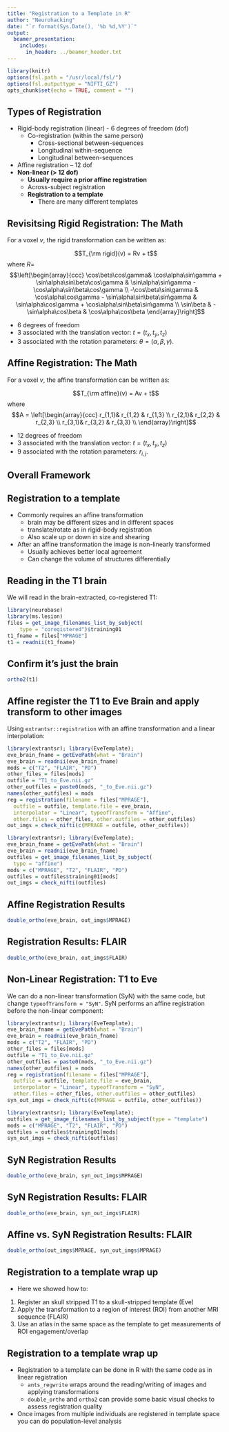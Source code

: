 ```yaml
---
title: "Registration to a Template in R"
author: "Neurohacking"
date: "`r format(Sys.Date(), '%b %d,%Y')`"
output:
  beamer_presentation:
    includes:
      in_header: ../beamer_header.txt
---
```



```r
library(knitr)
options(fsl.path = "/usr/local/fsl/")
options(fsl.outputtype = "NIFTI_GZ")
opts_chunk$set(echo = TRUE, comment = "")
```


## Types of Registration
- Rigid-body registration (linear) - 6 degrees of freedom (dof)
    - Co-registration (within the same person)
        - Cross-sectional between-sequences
        - Longitudinal within-sequence
        - Longitudinal between-sequences
- Affine registration – 12 dof
- **Non-linear (> 12 dof)**
    - **Usually require a prior affine registration**
    - Across-subject registration
    - **Registration to a template**
        - There are many different templates
    
## Revisitsing Rigid Registration: The Math
For a voxel $v$, the rigid transformation can be written as:

$$T_{\rm rigid}(v) = Rv + t$$
where $R =$
\small
$$\left[\begin{array}{ccc} \cos\beta\cos\gamma& \cos\alpha\sin\gamma + \sin\alpha\sin\beta\cos\gamma & \sin\alpha\sin\gamma - \cos\alpha\sin\beta\cos\gamma \\
-\cos\beta\sin\gamma & \cos\alpha\cos\gamma - \sin\alpha\sin\beta\sin\gamma & \sin\alpha\cos\gamma + \cos\alpha\sin\beta\sin\gamma \\
\sin\beta & -\sin\alpha\cos\beta & \cos\alpha\cos\beta \end{array}\right]$$
\normalsize

- $6$ degrees of freedom
- $3$ associated with the translation vector: $t=(t_x, t_y, t_z)$
- $3$ associated with the rotation parameters: $\theta=(\alpha, \beta,\gamma)$. 


## Affine Registration: The Math
For a voxel $v$, the affine transformation can be written as:

$$T_{\rm affine}(v) = Av + t$$
where 
\small
$$A = \left[\begin{array}{ccc} r_{1,1}& r_{1,2} & r_{1,3} \\
r_{2,1}& r_{2,2} & r_{2,3} \\
r_{3,1}& r_{3,2} & r_{3,3} \\
\end{array}\right]$$
\normalsize

- $12$ degrees of freedom
- $3$ associated with the translation vector: $t=(t_x, t_y, t_z)$
- $9$ associated with the rotation parameters: $r_{i,j}$. 


## Overall Framework
\includegraphics{Non_Linear_Registration_Figure.png}

## Registration to a template
- Commonly requires an affine transformation
    - brain may be different sizes and in different spaces
    - translate/rotate as in rigid-body registration
    - Also scale up or down in size and shearing
- After an affine transformation the image is non-linearly transformed
  - Usually achieves better local agreement
  - Can change the volume of structures differentially

## Reading in the T1 brain
We will read in the brain-extracted, co-registered T1:

```r
library(neurobase)
library(ms.lesion)
files = get_image_filenames_list_by_subject(
    type = "coregistered")$training01
t1_fname = files["MPRAGE"]
t1 = readnii(t1_fname)
```

## Confirm it's just the brain

```r
ortho2(t1)
```


## Affine register the T1 to Eve Brain and apply transform to other images

Using `extrantsr::registration` with an affine transformation and a linear interpolation:

```r
library(extrantsr); library(EveTemplate);
eve_brain_fname = getEvePath(what = "Brain")
eve_brain = readnii(eve_brain_fname)
mods = c("T2", "FLAIR", "PD")
other_files = files[mods]
outfile = "T1_to_Eve.nii.gz"
other_outfiles = paste0(mods, "_to_Eve.nii.gz")
names(other_outfiles) = mods
reg = registration(filename = files["MPRAGE"], 
  outfile = outfile, template.file = eve_brain,
  interpolator = "Linear", typeofTransform = "Affine",
  other.files = other_files, other.outfiles = other_outfiles)
out_imgs = check_nifti(c(MPRAGE = outfile, other_outfiles))
```

```r
library(extrantsr); library(EveTemplate);
eve_brain_fname = getEvePath(what = "Brain")
eve_brain = readnii(eve_brain_fname)
outfiles = get_image_filenames_list_by_subject(
  type = "affine")
mods = c("MPRAGE", "T2", "FLAIR", "PD")
outfiles = outfiles$training01[mods]
out_imgs = check_nifti(outfiles)
```

## Affine Registration Results

```r
double_ortho(eve_brain, out_imgs$MPRAGE)
```


## Registration Results: FLAIR

```r
double_ortho(eve_brain, out_imgs$FLAIR)
```



## Non-Linear Registration: T1 to Eve


We can do a non-linear transformation (SyN) with the same code, but change `typeofTransform = "SyN"`.  SyN performs an affine registration before the non-linear component:

```r
library(extrantsr); library(EveTemplate);
eve_brain_fname = getEvePath(what = "Brain")
eve_brain = readnii(eve_brain_fname)
mods = c("T2", "FLAIR", "PD")
other_files = files[mods]
outfile = "T1_to_Eve.nii.gz"
other_outfiles = paste0(mods, "_to_Eve.nii.gz")
names(other_outfiles) = mods
reg = registration(filename = files["MPRAGE"], 
  outfile = outfile, template.file = eve_brain,
  interpolator = "Linear", typeofTransform = "SyN",
  other.files = other_files, other.outfiles = other_outfiles)
syn_out_imgs = check_nifti(c(MPRAGE = outfile, other_outfiles))
```

```r
library(extrantsr); library(EveTemplate);
outfiles = get_image_filenames_list_by_subject(type = "template")
mods = c("MPRAGE", "T2", "FLAIR", "PD")
outfiles = outfiles$training01[mods]
syn_out_imgs = check_nifti(outfiles)
```

## SyN Registration Results

```r
double_ortho(eve_brain, syn_out_imgs$MPRAGE)
```

## SyN Registration Results: FLAIR

```r
double_ortho(eve_brain, syn_out_imgs$FLAIR)
```

## Affine vs. SyN Registration Results: FLAIR

```r
double_ortho(out_imgs$MPRAGE, syn_out_imgs$MPRAGE)
```

<!-- ## Reading in the atlas and look up table (LUT) -->
<!-- ```{r eve_labels} -->
<!-- #### extracting JHU Eve atlas Type I an labels########### -->
<!-- atlas = "JHU_MNI_SS_WMPM_Type-I" -->
<!-- txtfile = file.path(neurodir, "Template", -->
<!--                     paste0(atlas, "_SlicerLUT.txt")) -->
<!-- ### read look up table (LUT) -->
<!-- jhut1.df = read.table(txtfile, stringsAsFactors=FALSE) -->
<!-- jhut1.df = jhut1.df[, 1:2] -->
<!-- colnames(jhut1.df) = c("index", "Label") -->
<!-- jhut1.df$index = as.numeric(jhut1.df$index) -->
<!-- ## read in the template image -->
<!-- jhut1.img = readNIfTI( -->
<!--   file.path(neurodir, "Template",  -->
<!--             paste0(atlas, ".nii.gz"))) -->
<!-- uimg = sort(unique(c(jhut1.img))) -->
<!-- all.ind = jhut1.df$index -->
<!-- stopifnot(all(uimg %in% all.ind)) -->
<!-- ``` -->


<!-- ## After the warping and interpolation, the ROI is no longer binary -->

<!-- ```{r syn_roi} -->
<!-- hist(c(syn_roi[syn_roi > 0])) -->
<!-- ``` -->

<!-- ## Interpolated ROI is not binary -->
<!-- To estimate the tumor/ROI engagement with areas of the brain we can: -->

<!-- 1.  Threshold the ROI to binary -->
<!-- 2.  Use a weighted sum over the ROI -->

<!-- ## ROI engagement results: engagement of **tumor by region** -->

<!-- Here we make a `data.frame` with the index for the atlas and the value of the ROI for that voxel, take the sum of the ROI by atlas label then scale it to 100%. -->

<!-- ```{r thresh_syn_roi} -->
<!-- library(plyr) -->
<!-- roi.df = data.frame(index = jhut1.img[syn_roi> 0],  -->
<!--                     roi = syn_roi[ syn_roi > 0]) -->
<!-- label_sums = ddply(roi.df, .(index), summarize, -->
<!--   sum_roi = sum(roi), sum_roi_thresh = sum(roi > 0.5) ) -->
<!-- label_sums = merge(label_sums, jhut1.df, by="index") -->
<!-- sums = label_sums # will use later -->
<!-- rownames(label_sums) = label_sums$Label -->
<!-- label_sums$Label = label_sums$index = NULL -->
<!-- label_sums = label_sums[ order(label_sums$sum_roi, -->
<!--                          decreasing = TRUE), ] -->
<!-- ``` -->


<!-- ## ROI engagement results: top 10 regions -->
<!-- Each number represents the percentage of the tumor engaging that region. -->
<!-- \small -->
<!-- ```{r thresh_syn_roi_res} -->
<!-- # scale to percent -->
<!-- label_pct = t(t(label_sums)/colSums(label_sums)) * 100 -->
<!-- head(round(label_pct, 1), 10) -->
<!-- ``` -->
<!-- \normalsize -->


<!-- ## ROI engagement results: engagement of **region by tumor** -->
<!-- Each number represents the percentage of the region engaged by the tumor. -->

<!-- ```{r thresh_syn_roi_res_region} -->
<!-- jhut1.tab = as.data.frame(table(c(jhut1.img))) -->
<!-- colnames(jhut1.tab) = c("index", "size") -->
<!-- region_pct = merge(sums, jhut1.tab, by="index") -->
<!-- rownames(region_pct) = sums$Label -->
<!-- region_pct$Label = region_pct$index = NULL -->
<!-- region_pct = region_pct/region_pct$size * 100 -->
<!-- region_pct$size = NULL -->
<!-- region_pct = region_pct[ order(region_pct$sum_roi, -->
<!--                          decreasing = TRUE), ] -->
<!-- ``` -->



<!-- ## 10 regions with largest percent of region engaged by tumor -->
<!-- Each number represents the percentage of the region engaged by the tumor. -->
<!-- \small -->
<!-- ```{r thresh_syn_roi_res_region_print} -->
<!-- head(round(region_pct, 1), 10) -->
<!-- ``` -->
<!-- \normalsize -->



## Registration to a template wrap up

- Here we showed how to:

1.  Register an skull stripped T1 to a skull-stripped template (Eve)
2.  Apply the transformation to a region of interest (ROI) from another MRI sequence (FLAIR)
3. Use an atlas in the same space as the template to get measurements of ROI engagement/overlap 



## Registration to a template wrap up 


- Registration to a template can be done in R with the same code as in linear registration
    - `ants_regwrite` wraps around the reading/writing of images and applying transformations
    - `double_ortho` and `ortho2` can provide some basic visual checks to assess registration quality
- Once images from multiple individuals are registered in template space you can do population-level analysis



